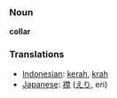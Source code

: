 === Noun ===

'''collar'''

=== Translations ===
*[[Indonesian]]: [[kerah]], [[krah]]
*[[Japanese]]: [[襟]] ([[えり]], eri)